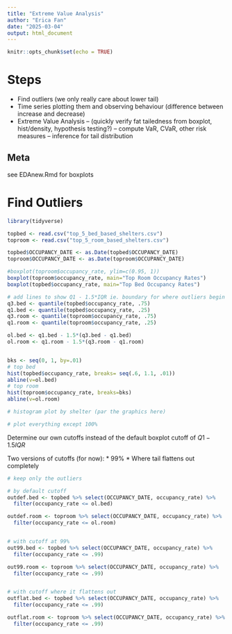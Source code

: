 ```yaml
---
title: "Extreme Value Analysis"
author: "Erica Fan"
date: "2025-03-04"
output: html_document
---
```


```r
knitr::opts_chunk$set(echo = TRUE)
```

# Steps
- Find outliers (we only really care about lower tail)
- Time series plotting them and observing behaviour (difference between increase and decrease)
- Extreme Value Analysis 
-- (quickly verify fat tailedness from boxplot, hist/density, hypothesis testing?)
-- compute VaR, CVaR, other risk measures
-- inference for tail distribution

## Meta
see EDAnew.Rmd for boxplots

# Find Outliers
```r
library(tidyverse)
```

```r
topbed <- read.csv("top_5_bed_based_shelters.csv")
toproom <- read.csv("top_5_room_based_shelters.csv")

topbed$OCCUPANCY_DATE <- as.Date(topbed$OCCUPANCY_DATE)
toproom$OCCUPANCY_DATE <- as.Date(toproom$OCCUPANCY_DATE)
```

```r
#boxplot(toproom$occupancy_rate, ylim=c(0.95, 1))
boxplot(toproom$occupancy_rate, main="Top Room Occupancy Rates")
boxplot(topbed$occupancy_rate, main="Top Bed Occupancy Rates")
```


```r
# add lines to show Q1 - 1.5*IQR ie. boundary for where outliers begin
q3.bed <- quantile(topbed$occupancy_rate, .75)
q1.bed <- quantile(topbed$occupancy_rate, .25)
q3.room <- quantile(toproom$occupancy_rate, .75)
q1.room <- quantile(toproom$occupancy_rate, .25)

ol.bed <- q1.bed - 1.5*(q3.bed - q1.bed)
ol.room <- q1.room - 1.5*(q3.room - q1.room) 


bks <- seq(0, 1, by=.01)
# top bed
hist(topbed$occupancy_rate, breaks= seq(.6, 1.1, .01))
abline(v=ol.bed)
# top room
hist(toproom$occupancy_rate, breaks=bks)
abline(v=ol.room)

# histogram plot by shelter (par the graphics here)

# plot everything except 100% 
```

Determine our own cutoffs instead of the default boxplot cutoff of $Q1 - 1.5IQR$

Two versions of cutoffs (for now):
* 99%
* Where tail flattens out completely
```r

# keep only the outliers

# by default cutoff
outdef.bed <- topbed %>% select(OCCUPANCY_DATE, occupancy_rate) %>% 
  filter(occupancy_rate <= ol.bed)

outdef.room <- toproom %>% select(OCCUPANCY_DATE, occupancy_rate) %>% 
  filter(occupancy_rate <= ol.room)


# with cutoff at 99%
out99.bed <- topbed %>% select(OCCUPANCY_DATE, occupancy_rate) %>% 
  filter(occupancy_rate <= .99)

out99.room <- toproom %>% select(OCCUPANCY_DATE, occupancy_rate) %>% 
  filter(occupancy_rate <= .99)


# with cutoff where it flattens out
outflat.bed <- topbed %>% select(OCCUPANCY_DATE, occupancy_rate) %>% 
  filter(occupancy_rate <= .99)

outflat.room <- toproom %>% select(OCCUPANCY_DATE, occupancy_rate) %>% 
  filter(occupancy_rate <= .99)
```
